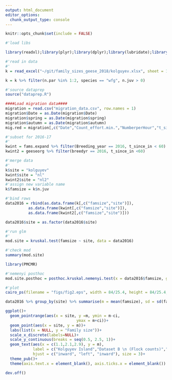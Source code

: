 ```yaml
---
output: html_document
editor_options: 
  chunk_output_type: console
---
```


```r
knitr::opts_chunk$set(include = FALSE)
```

```r
#'load libs

library(readxl);library(plyr);library(dplyr);library(lubridate);library(ggplot2)

#'read in data
#'
k = read_excel("~/git/family_sizes_geese_2018/kolguyev.xlsx", sheet = 1)

k = k %>% filter(n.par %in% 1:2, species == "wfg", n.juv > 0)

```

```r
#'source dataprep
source("dataprep.R")
```

```r
####Load migration data####
migration = read.csv("migration_data.csv", row.names = 1)
migration$Date = as.Date(migration$Date)
migration$spring = as.Date(migration$spring)
migration$autumn = as.Date(migration$autumn)
mig.red = migration[,c("Date","Count_effort.min.","NumberperHour","t_since_in","t_to_out","durwinter")]

#'subset for 2016-17
#'
kwint = fams.expand %>% filter(Breeding_year == 2016, t_since_in < 60)
kwint2 = geeseorg %>% filter(breedyr == 2016, t_since_in <60)
```

```r
#'merge data
#'
k$site = "kolguyev"
kwint$site = "nl"
kwint2$site = "nl2"
#'assign new variable name
k$famsize = k$n.juv

#'bind rows
data2016 = rbind(as.data.frame(k[,c("famsize","site")]), 
          as.data.frame(kwint[,c("famsize","site")]),
          as.data.frame(kwint2[,c("famsize","site")]))

data2016$site = as.factor(data2016$site)
```

```r
#'run glm
#'
mod.site = kruskal.test(famsize ~ site, data = data2016)

#'check mod
summary(mod.site)

library(PMCMR)

#'nemenyi posthoc
mod.site.posthoc = posthoc.kruskal.nemenyi.test(x = data2016$famsize, g = data2016$site, dist = "Chisquare")
```

```r
#'plot
cairo_ps(filename = "figs/fig2.eps", width = 84/25.4, height = 84/25.4, pointsize = 8, family = "arial", fallback_resolution = 300)

data2016 %>% group_by(site) %>% summarise(m = mean(famsize), sd = sd(famsize), n = length(famsize)) %>% mutate(ci = qnorm(0.975)*sd/sqrt(n)) %>% 

ggplot()+
  geom_pointrange(aes(x = site, y =m, ymin = m-ci,
                               ymax = m+ci))+
  geom_point(aes(x = site, y = m))+
  labs(list(x = NULL, y = "Family size"))+
  scale_x_discrete(labels=NULL)+
  scale_y_continuous(breaks = seq(0.5, 2.5, 1))+
  geom_text(aes(x = c(1.1,2.1,2.9), y = m), 
            label = c("Kolguyev Island","Dataset B \n (Flock counts)","Dataset C \n (Neckband resightings)"),
            hjust = c("inward", "left", "inward"), size = 3)+
  theme_pub()+
  theme(axis.text.x = element_blank(), axis.ticks.x = element_blank())

dev.off()
```

